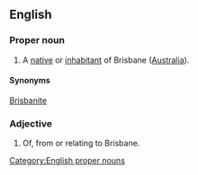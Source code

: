 ==English==
===Proper noun===
{{head|en|proper nouns}}
#A [[native]] or [[inhabitant]] of Brisbane ([[Australia]]).
====Synonyms====
[[Brisbanite]]

===Adjective===
{{head|en|proper nouns}}
#Of, from or relating to Brisbane.

[[Category:English proper nouns]]